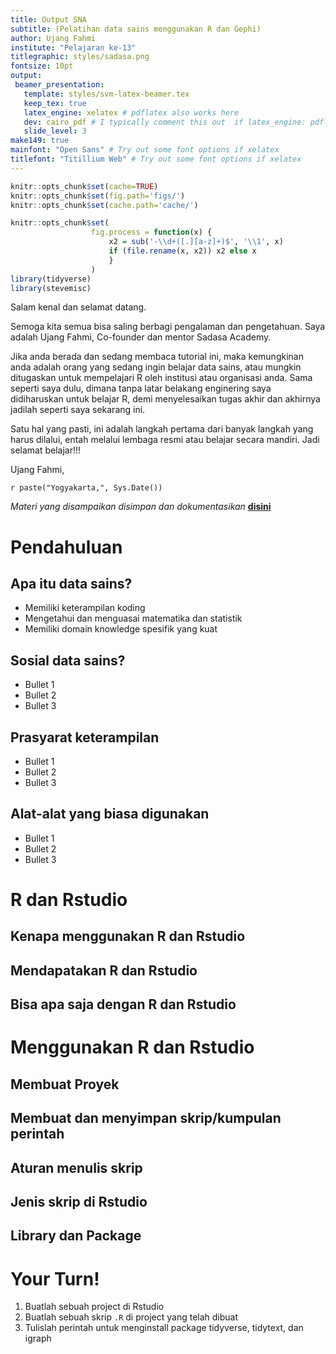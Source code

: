 ```yaml
---
title: Output SNA
subtitle: (Pelatihan data sains menggunakan R dan Gephi)
author: Ujang Fahmi
institute: "Pelajaran ke-13"
titlegraphic: styles/sadasa.png
fontsize: 10pt
output:
 beamer_presentation:
   template: styles/svm-latex-beamer.tex
   keep_tex: true
   latex_engine: xelatex # pdflatex also works here
   dev: cairo_pdf # I typically comment this out  if latex_engine: pdflatex
   slide_level: 3
make149: true
mainfont: "Open Sans" # Try out some font options if xelatex
titlefont: "Titillium Web" # Try out some font options if xelatex
---
```


```r
knitr::opts_chunk$set(cache=TRUE)
knitr::opts_chunk$set(fig.path='figs/')
knitr::opts_chunk$set(cache.path='cache/')

knitr::opts_chunk$set(
                  fig.process = function(x) {
                      x2 = sub('-\\d+([.][a-z]+)$', '\\1', x)
                      if (file.rename(x, x2)) x2 else x
                      }
                  )
library(tidyverse)
library(stevemisc)
```

Salam kenal dan selamat datang.

Semoga kita semua bisa saling berbagi pengalaman dan pengetahuan. Saya adalah Ujang Fahmi, Co-founder dan mentor Sadasa Academy.

\vspace{0.1in}

Jika anda berada dan sedang membaca tutorial ini, maka kemungkinan anda adalah orang yang sedang ingin belajar data sains, atau mungkin ditugaskan untuk mempelajari R oleh institusi atau organisasi anda. Sama seperti saya dulu, dimana tanpa latar belakang enginering saya didiharuskan untuk belajar R, demi menyelesaikan tugas akhir dan akhirnya jadilah seperti saya sekarang ini.

\vspace{0.1in}

Satu hal yang pasti, ini adalah langkah pertama dari banyak langkah yang harus dilalui, entah melalui lembaga resmi atau belajar secara mandiri. Jadi selamat belajar!!!

\vspace{0.1in}
Ujang Fahmi, 

`r paste("Yogyakarta,", Sys.Date())`

\vspace{0.1in}

*Materi yang disampaikan disimpan dan dokumentasikan* [**disini**](https://github.com/eppofahmi/belajaR/tree/master/upn-surabaya)

# Pendahuluan

## Apa itu data sains?

- Memiliki keterampilan koding
- Mengetahui dan menguasai matematika dan statistik
- Memiliki domain knowledge spesifik yang kuat

## Sosial data sains?

-   Bullet 1
-   Bullet 2
-   Bullet 3

## Prasyarat keterampilan

-   Bullet 1
-   Bullet 2
-   Bullet 3

## Alat-alat yang biasa digunakan

-   Bullet 1
-   Bullet 2
-   Bullet 3

# R dan Rstudio
## Kenapa menggunakan R dan Rstudio

## Mendapatakan R dan Rstudio

## Bisa apa saja dengan R dan Rstudio

# Menggunakan R dan Rstudio

## Membuat Proyek
## Membuat dan menyimpan skrip/kumpulan perintah
## Aturan menulis skrip
## Jenis skrip di Rstudio
## Library dan Package

# Your Turn!

1. Buatlah sebuah project di Rstudio
2. Buatlah sebuah skrip `.R` di project yang telah dibuat
3. Tulislah perintah untuk menginstall package tidyverse, tidytext, dan igraph